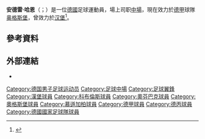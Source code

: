{{noteTA
|G1=football
|G2=uefa
|1=zh-cn:安德烈;zh-hk:安達;zh-tw:安德雷;
|2=zh-cn:哈恩;zh-hk:夏恩;zh-tw:哈恩;
}}

{{Infobox football biography
| name        = 安德雷·哈恩<br />André Hahn
| fullname    = 安德雷·哈恩
| image       = Andre Hahn.jpg
| caption     = 
| birth_date  = {{birth date and age|1990|8|13|df=y}}
| birth_place = {{flagicon|West Germany}} [[西德|西德]][[奥特尔恩多夫|奥特尔恩多夫]]
| height      = {{height|m=1.85}}<ref name="kicker.de" />
| position    = [[中场|翼锋]]
| currentclub = [[奥格斯堡足球俱乐部|奥格斯堡]]
| clubnumber  = 28
| youthclubs1 = TSV Otterndorf
| youthclubs2 = LTS Bremerhaven
| youthyears1 = 1997–2003
| youthyears2 = 2003–2005
| clubs1      = [[汉堡二队|汉堡二队]]
| clubs2      = FC Oberneuland
| years1      = 2008–2010
| years2      = 2010–2011<!--he left in January 2011, not December 2012-->
| caps1       = 38
| caps2       = 16
| goals1      = 2
| goals2      = 2
| nationalteam1  = [[德國國家足球隊|德國]] 
| nationalyears1 = 2014–
| nationalcaps1  = 1
| nationalgoals1 = 0
| youthyears3 = 2005–2007
| youthclubs3 = Rot-Weiss Cuxhaven
| youthyears4 = 2008
| youthclubs4 = FC Bremerhaven
| years3      = 2011
| clubs3      = [[科布伦茨足球俱乐部|科布伦茨]]
| caps3       = 15
| goals3      = 8
| years4      = 2011–2013
| clubs4      = [[奥芬巴赫踢球者足球俱乐部|奥芬巴赫]]
| caps4       = 42
| goals4      = 5
| years5      = 2013–2014
| clubs5      = [[奥格斯堡足球俱乐部|奥格斯堡]]
| caps5       = 62
| goals5      = 10
| years6      = 2014–2017
| clubs6      = [[门兴格拉德巴赫足球俱乐部|门兴格拉德巴赫]]
| caps6       = 68
| goals6      = 14
| years7      = 2017–2018
| clubs7      = [[汉堡体育俱乐部|汉堡]]
| caps7       = 23
| goals7      = 3
| years8      = 2018–
| clubs8      = [[奥格斯堡足球俱乐部|奥格斯堡]]
| caps8       = 19
| goals8      = 1
| pcupdate    = 2021年2月28日
| ntupdate    = 
}}

'''安德雷·哈恩'''（{{lang-de|André Hahn}}；{{bd|1990年|8月13日}}）是一位[[德國|德國]]足球運動員，場上司职[[中場|中場]]，現在效力於[[德國足球甲級聯賽|德甲]]球隊[[奥格斯堡足球俱乐部|奥格斯堡]]，曾效力於[[汉堡体育俱乐部|汉堡]]<ref name="kicker.de">{{cite web | url = http://www.kicker.de/news/fussball/3liga/vereine/3-liga/2011-12/kickers-offenbach-120/50433/spieler_andre-hahn.html | title = Hahn, André | language = de | publisher = kicker.de | accessdate = 14 July 2013 | archive-date = 2016-04-09 | archive-url = https://web.archive.org/web/20160409232711/http://www.kicker.de/news/fussball/3liga/vereine/3-liga/2011-12/kickers-offenbach-120/50433/spieler_andre-hahn.html | dead-url = no }}</ref>。

==參考資料==
{{reflist}}

==外部連結==
*{{Soccerway}}

{{奧格斯堡球員名單}}
{{DEFAULTSORT:Hahn, Andre}}
[[Category:德国男子足球运动员|Category:德国男子足球运动员]]
[[Category:足球中場|Category:足球中場]]
[[Category:足球翼鋒|Category:足球翼鋒]]
[[Category:漢堡球員|Category:漢堡球員]]
[[Category:科布倫斯球員|Category:科布倫斯球員]]
[[Category:奧芬巴克球員|Category:奧芬巴克球員]]
[[Category:奧格斯堡球員|Category:奧格斯堡球員]]
[[Category:慕遜加柏球員|Category:慕遜加柏球員]]
[[Category:德甲球員|Category:德甲球員]]
[[Category:德丙球員|Category:德丙球員]]
[[Category:德國國家足球隊球員|Category:德國國家足球隊球員]]